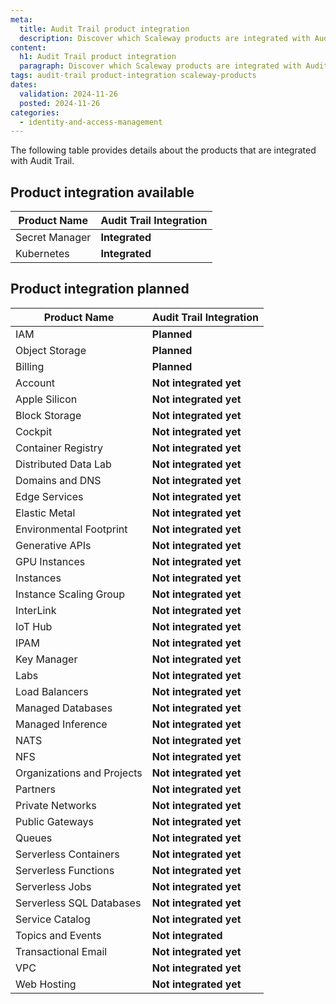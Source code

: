 ```yaml
---
meta:
  title: Audit Trail product integration
  description: Discover which Scaleway products are integrated with Audit Trail
content:
  h1: Audit Trail product integration
  paragraph: Discover which Scaleway products are integrated with Audit Trail
tags: audit-trail product-integration scaleway-products
dates:
  validation: 2024-11-26
  posted: 2024-11-26
categories:
  - identity-and-access-management
---
```


The following table provides details about the products that are integrated with Audit Trail.

## Product integration available

| **Product Name**           | **Audit Trail Integration**     |
|----------------------------|---------------------------------|
| Secret Manager             | **Integrated**                  |
| Kubernetes                 | **Integrated**                  |

## Product integration planned


| **Product Name**           | **Audit Trail Integration**     |
|----------------------------|---------------------------------|
| IAM                        | **Planned**                     |
| Object Storage             | **Planned**                     |
| Billing                    | **Planned**                 |
| Account                    | **Not integrated yet**                 |
| Apple Silicon              | **Not integrated yet**                 |
| Block Storage              | **Not integrated yet**                      |
| Cockpit                    | **Not integrated yet**                 |
| Container Registry         | **Not integrated yet**                   |
| Distributed Data Lab       | **Not integrated yet**                 |
| Domains and DNS            | **Not integrated yet**                   |
| Edge Services              | **Not integrated yet**                   |
| Elastic Metal              | **Not integrated yet**                      |
| Environmental Footprint    | **Not integrated yet**                      |
| Generative APIs            | **Not integrated yet**                 |
| GPU Instances              | **Not integrated yet**                 |
| Instances                  | **Not integrated yet**                 |
| Instance Scaling Group     | **Not integrated yet**                   |
| InterLink                  | **Not integrated yet**                   |
| IoT Hub                    | **Not integrated yet**                 |
| IPAM                       | **Not integrated yet**                   |
| Key Manager                | **Not integrated yet**                   |
| Labs                       | **Not integrated yet**                   |
| Load Balancers             | **Not integrated yet**                 |
| Managed Databases          | **Not integrated yet**                 |
| Managed Inference          | **Not integrated yet**                 |
| NATS                       | **Not integrated yet**                 |
| NFS                        | **Not integrated yet**                 |
| Organizations and Projects | **Not integrated yet**                 |
| Partners                   | **Not integrated yet**                 |
| Private Networks           | **Not integrated yet**                 |
| Public Gateways            | **Not integrated yet**                 |
| Queues                      | **Not integrated yet**                 |
| Serverless Containers      | **Not integrated yet**                  |
| Serverless Functions       | **Not integrated yet**                  |
| Serverless Jobs            | **Not integrated yet**                  |
| Serverless SQL Databases              | **Not integrated yet**                      |
| Service Catalog              | **Not integrated yet**                      |
| Topics and Events           | **Not integrated**                 |
| Transactional Email        | **Not integrated yet**                   |
| VPC          | **Not integrated yet**                   |
| Web Hosting                | **Not integrated yet**                   |
